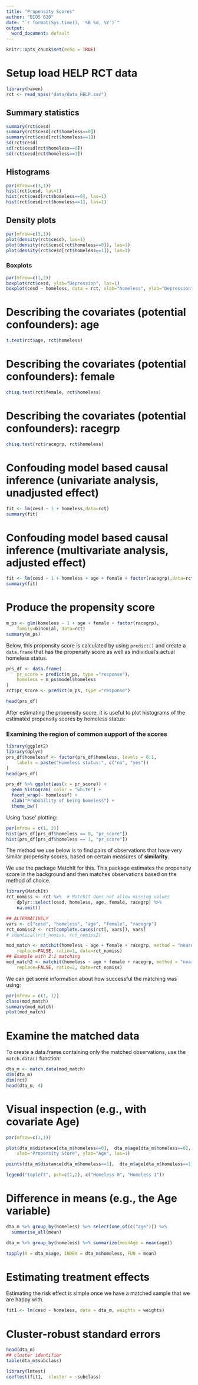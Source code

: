 ```yaml
---
title: "Propensity Scores"
author: "BIOS 620"
date: "`r format(Sys.time(), '%B %d, %Y')`"
output:
  word_document: default
---
```


```r
knitr::opts_chunk$set(echo = TRUE)
```

# Setup load HELP RCT data

```r
library(haven)
rct <- read_spss("data/data_HELP.sav")
```

## Summary statistics

```r
summary(rct$cesd)
summary(rct$cesd[rct$homeless==0])
summary(rct$cesd[rct$homeless==1])
sd(rct$cesd)
sd(rct$cesd[rct$homeless==0])
sd(rct$cesd[rct$homeless==1])
```

## Histograms

```r
par(mfrow=c(3,1))
hist(rct$cesd, las=1)
hist(rct$cesd[rct$homeless==0], las=1)
hist(rct$cesd[rct$homeless==1], las=1)
```


## Density plots

```r
par(mfrow=c(3,1))
plot(density(rct$cesd), las=1)
plot(density(rct$cesd[rct$homeless==0]), las=1)
plot(density(rct$cesd[rct$homeless==1]), las=1)
```

### Boxplots

```r
par(mfrow=c(1,2))
boxplot(rct$cesd, ylab="Depression", las=1)
boxplot(cesd ~ homeless, data = rct, xlab="homeless", ylab="Depression", las=1)
```


# Describing the covariates (potential confounders): age

```r
t.test(rct$age, rct$homeless)
```

# Describing the covariates (potential confounders): female

```r
chisq.test(rct$female, rct$homeless)
```


# Describing the covariates (potential confounders): racegrp
```r
chisq.test(rct$racegrp, rct$homeless)
```


# Confouding model based causal inference (univariate analysis, unadjusted effect)

```r
fit <- lm(cesd ~ 1 + homeless,data=rct)
summary(fit)
```

# Confouding model based causal inference (multivariate analysis, adjusted effect)

```r
fit <- lm(cesd ~ 1 + homeless + age + female + factor(racegrp),data=rct)
summary(fit)
```

# Produce the propensity score

```r
m_ps <- glm(homeless ~ 1 + age + female + factor(racegrp),
    family=binomial, data=rct)
summary(m_ps)
```

Below, this propensity score is calculated by using `predict()` and create a
`data.frame` that has the propensity score as well as individual's actual
homeless status.

```r
prs_df <- data.frame(
    pr_score = predict(m_ps, type ="response"),
    homeless = m_ps$model$homeless
)
rct$pr_score <- predict(m_ps, type ="response")

head(prs_df)
```

After estimating the propensity score, it is useful to plot histograms of the
estimated propensity scores by homeless status: 

### Examining the region of common support of the scores

```r
library(ggplot2)
library(dplyr)
prs_df$homelessf <- factor(prs_df$homeless, levels = 0:1,
    labels = paste("Homeless status:", c("no", "yes"))
)
head(prs_df)

prs_df %>% ggplot(aes(x = pr_score)) +
  geom_histogram( color = "white") +
  facet_wrap(~ homelessf) +
  xlab("Probability of being homeless") +
  theme_bw()
```

Using 'base' plotting:

```r
par(mfrow = c(1, 2))
hist(prs_df[prs_df$homeless == 0, "pr_score"])
hist(prs_df[prs_df$homeless == 1, "pr_score"])
```


The method we use below is to find pairs of observations that have very similar
propensity scores, based on certain measures of **similarity**.

We use the package MatchIt for this. This package estimates the propensity score
in the background and then matches observations based on the method of choice.

```r
library(MatchIt)
rct_nomiss <- rct %>%  # MatchIt does not allow missing values
    dplyr::select(cesd, homeless, age, female, racegrp) %>%
    na.omit()

## ALTERNATIVELY
vars <- c("cesd", "homeless", "age", "female", "racegrp")
rct_nomiss2 <- rct[complete.cases(rct[, vars]), vars]
# identical(rct_nomiss, rct_nomiss2)

mod_match <- matchit(homeless ~ age + female + racegrp, method = "nearest", 
    replace=FALSE, ratio=1, data=rct_nomiss)
## Example with 2:1 matching
mod_match2 <- matchit(homeless ~ age + female + racegrp, method = "nearest", 
    replace=FALSE, ratio=2, data=rct_nomiss)
```

We can get some information about how successful the matching was using:

```r
par(mfrow = c(1, 1))
class(mod_match)
summary(mod_match) 
plot(mod_match) 
```

# Examine the matched data 

To create a data.frame containing only the matched observations, use the
`match.data()` function:

```r
dta_m <- match.data(mod_match) 
dim(dta_m)
dim(rct)
head(dta_m, 4)
```

# Visual inspection (e.g., with covariate Age)

```r
par(mfrow=c(1,1))

plot(dta_m$distance[dta_m$homeless==0],  dta_m$age[dta_m$homeless==0], 
    xlab="Propensity Score", ylab="Age", las=1)

points(dta_m$distance[dta_m$homeless==1],  dta_m$age[dta_m$homeless==1], pch=2)

legend("topleft", pch=c(1,2), c("Homeless 0", "Homeless 1"))
```

# Difference in means (e.g., the Age variable)

```r
dta_m %>% group_by(homeless) %>% select(one_of(c("age"))) %>%
  summarise_all(mean)

dta_m %>% group_by(homeless) %>% summarize(meanAge = mean(age)) 
```

```r
tapply(X = dta_m$age, INDEX = dta_m$homeless, FUN = mean)
```

# Estimating treatment effects

Estimating the risk effect is simple once we have a matched sample that we are
happy with.

```r
fit1 <- lm(cesd ~ homeless, data = dta_m, weights = weights)
```

# Cluster-robust standard errors

```r
head(dta_m)
## cluster identifier
table(dta_m$subclass)
```


```r
library(lmtest)
coeftest(fit1,  cluster = ~subclass)
```
